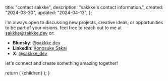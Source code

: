 
  title: "contact sakkke",
  description: "sakkke's contact information.",
  created: "2024-03-30",
  updated: "2024-04-13",
};

i'm always open to discussing new projects, creative ideas, or opportunities to be part of your visions.
feel free to reach out to me at [sakkke@sakkke.dev](mailto:sakkke@sakkke.dev) or:

- **Bluesky**: [@sakkke.dev](https://bsky.app/profile/sakkke.dev)
- **LinkedIn**: [Konosuke Sakai](https://www.linkedin.com/in/konosuke-sakai/)
- **X**: [@sakkke_dev](https://twitter.com/sakkke_dev)

let's connect and create something amazing together!

  return (
    <MdxLayout
      created={metadata.created}
      title={metadata.title}
      updated={metadata.updated}
    >
      {children}
    </MdxLayout>
  );
}
